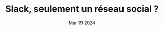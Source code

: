 ---
title : "Slack, seulement un réseau social ?"
date : Mar 19 2024
tags :
    - Outils
description : "Slack est une application permettant de communiquer et de collaborer, d'échanger des documents. Mais peut-on aller plus loin avec Slack ?"
banner : "/scott-webb-bmmcfZqSjBU-unsplash.jpg"
url : "https://blog.maxds.fr/article-fonctionnalites-slack/"
---